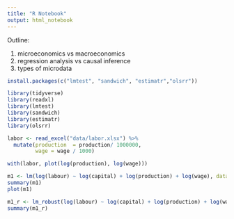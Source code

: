 ```yaml
---
title: "R Notebook"
output: html_notebook
---
```


Outline:

1. microeconomics vs macroeconomics
2. regression analysis vs causal inference
3. types of microdata


```r
install.packages(c("lmtest", "sandwich", "estimatr","olsrr"))
```

```r
library(tidyverse)
library(readxl)
library(lmtest)
library(sandwich)
library(estimatr)
library(olsrr)
```


```r
labor <- read_excel("data/labor.xlsx") %>%
  mutate(production  = production/ 1000000,
         wage = wage / 1000)
```
```r
with(labor, plot(log(production), log(wage)))
```

```r
m1 <- lm(log(labour) ~ log(capital) + log(production) + log(wage), data = labor)
summary(m1)
plot(m1)
```

```r
m1_r <- lm_robust(log(labour) ~ log(capital) + log(production) + log(wage), data = labor)
summary(m1_r)
```

